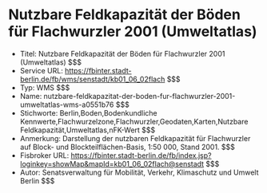 # Nutzbare Feldkapazität der Böden für Flachwurzler 2001 (Umweltatlas)
- Titel: Nutzbare Feldkapazität der Böden für Flachwurzler 2001 (Umweltatlas) $$$
- Service URL: https://fbinter.stadt-berlin.de/fb/wms/senstadt/kb01_06_02flach $$$
- Typ: WMS $$$
- Name: nutzbare-feldkapazitat-der-boden-fur-flachwurzler-2001-umweltatlas-wms-a0551b76 $$$
- Stichworte: Berlin,Boden,Bodenkundliche Kennwerte,Flachwurzelzone,Flachwurzler,Geodaten,Karten,Nutzbare Feldkapazität,Umweltatlas,nFK-Wert $$$
- Anmerkung: Darstellung der nutzbaren Feldkapazität für Flachwurzler auf Block- und Blockteilflächen-Basis, 1:50 000, Stand 2001. $$$
- Fisbroker URL: https://fbinter.stadt-berlin.de/fb/index.jsp?loginkey=showMap&mapId=kb01_06_02flach@senstadt $$$
- Autor: Senatsverwaltung für Mobilität, Verkehr, Klimaschutz und Umwelt Berlin $$$
